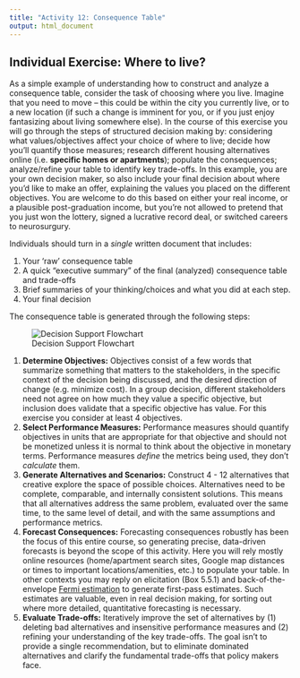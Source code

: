 ```yaml
---
title: "Activity 12: Consequence Table"
output: html_document
---
```


Individual Exercise: Where to live?
-------------------------------------

As a simple example of understanding how to construct and analyze a consequence table, consider the task of choosing where you live. Imagine that you need to move -- this could be within the city you currently live, or to a new location (if such a change is imminent for you, or if you just enjoy fantasizing about living somewhere else). In the course of this exercise you will go through the steps of structured decision making by: considering what values/objectives affect your choice of where to live; decide how you'll quantify those measures; research different housing alternatives online (i.e. **specific homes or apartments**); populate the consequences; analyze/refine your table to identify key trade-offs. In this example, you are your own decision maker, so also include your final decision about where you'd like to make an offer, explaining the values you placed on the different objectives. You are welcome to do this based on either your real income, or a plausible post-graduation income, but you're not allowed to pretend that you just won the lottery, signed a lucrative record deal, or switched careers to neurosurgury. 

Individuals should turn in a _single_ written document that includes:

1. Your 'raw' consequence table
2. A quick "executive summary" of the final (analyzed) consequence table and trade-offs
3. Brief summaries of your thinking/choices and what you did at each step.
4. Your final decision

The consequence table is generated through the following steps:

![Decision Support Flowchart](images/DecisionSupportFlowchart.50.png)

1. **Determine Objectives:** Objectives consist of a few words that summarize something that matters to the stakeholders, in the specific context of the decision being discussed, and the desired direction of change (e.g. minimize cost). In a group decision, different stakeholders need not agree on how much they value a specific objective, but inclusion does validate that a specific objective has value. For this exercise you consider at least 4 objectives.
2. **Select Performance Measures:** Performance measures should quantify objectives in units that are appropriate for that objective and should not be monetized unless it is normal to think about the objective in monetary terms. Performance measures _define_ the metrics being used, they don't _calculate_ them.
3. **Generate Alternatives and Scenarios:** Construct 4 - 12 alternatives that creative explore the space of possible choices. Alternatives need to be complete, comparable, and internally consistent solutions. This means that all alternatives address the same problem, evaluated over the same time, to the same level of detail, and with the same assumptions and performance metrics. 
4. **Forecast Consequences:** Forecasting consequences robustly has been the focus of this entire course, so generating precise, data-driven forecasts is beyond the scope of this activity. Here you will rely mostly online resources (home/apartment search sites, Google map distances or times to important locations/amenities, etc.) to populate your table. In other contexts you may reply on elicitation (Box 5.5.1) and back-of-the-envelope [Fermi estimation](https://en.wikipedia.org/wiki/Fermi_problem) to generate first-pass estimates. Such estimates are valuable, even in real decision making, for sorting out where more detailed, quantitative forecasting is necessary.
5. **Evaluate Trade-offs:** Iteratively improve the set of alternatives by (1) deleting bad alternatives and insensitive performance measures and (2) refining your understanding of the key trade-offs. The goal isn't to provide a single recommendation, but to eliminate dominated alternatives and clarify the fundamental trade-offs that policy makers face.

